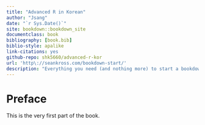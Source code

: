 ```yaml
--- 
title: "Advanced R in Korean"
author: "Jsang"
date: "`r Sys.Date()`"
site: bookdown::bookdown_site
documentclass: book
bibliography: [book.bib]
biblio-style: apalike
link-citations: yes
github-repo: shk5660/advanced-r-kor
url: 'http\://seankross.com/bookdown-start/'
description: "Everything you need (and nothing more) to start a bookdown book."
---
```


# Preface {-}

This is the very first part of the book.
